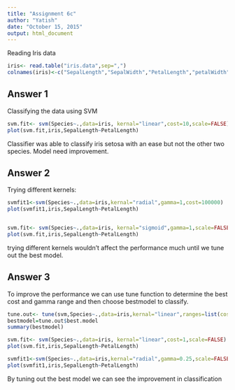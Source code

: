 ```yaml
---
title: "Assignment 6c"
author: "Yatish"
date: "October 15, 2015"
output: html_document
---
```


Reading Iris data
```r
iris<- read.table("iris.data",sep=",")
colnames(iris)<-c("SepalLength","SepalWidth","PetalLength","petalWidth","Species")
```

## Answer 1
Classifying the data using SVM
```r
svm.fit<- svm(Species~.,data=iris, kernal="linear",cost=10,scale=FALSE)
plot(svm.fit,iris,SepalLength~PetalLength)
```

Classifier was able to classify iris setosa with an ease but not the other two species. Model need improvement.

## Answer 2
Trying different kernels:
```r
svmfit1<-svm(Species~.,data=iris,kernal="radial",gamma=1,cost=100000)
plot(svmfit1,iris,SepalLength~PetalLength)


svm.fit<- svm(Species~.,data=iris, kernal="sigmoid",gamma=1,scale=FALSE)
plot(svm.fit,iris,SepalLength~PetalLength)

```

trying different kernels wouldn't affect the performance much until we tune out the best model.

## Answer 3
To improve the performance we can use tune function to determine the best cost and gamma range and then choose bestmodel to classify.

```r
tune.out<- tune(svm,Species~.,data=iris,kernal="linear",ranges=list(cost=c(0.001,0.01,0.1,1,5,10,100)))
bestmodel=tune.out$best.model
summary(bestmodel)

svm.fit<- svm(Species~.,data=iris, kernal="linear",cost=1,scale=FALSE)
plot(svm.fit,iris,SepalLength~PetalLength)

svmfit1<-svm(Species~.,data=iris,kernal="radial",gamma=0.25,scale=FALSE)
plot(svmfit1,iris,SepalLength~PetalLength)
```

By tuning out the best model we can see the improvement in classification